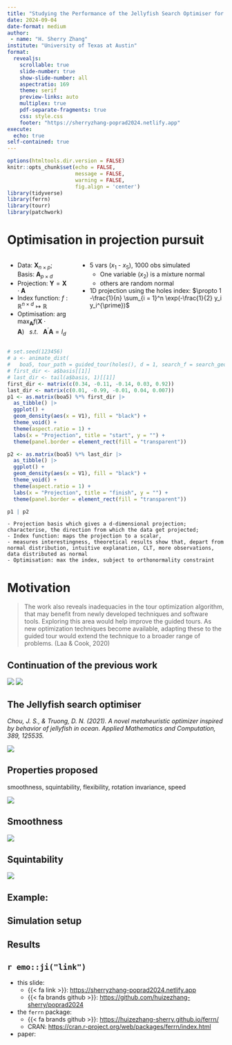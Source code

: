 ```yaml
---
title: "Studying the Performance of the Jellyfish Search Optimiser for the Application of Projection Pursuit"
date: 2024-09-04
date-format: medium
author: 
 - name: "H. Sherry Zhang"
institute: "University of Texas at Austin"
format: 
  revealjs:
    scrollable: true
    slide-number: true
    show-slide-number: all
    aspectratio: 169
    theme: serif
    preview-links: auto
    multiplex: true
    pdf-separate-fragments: true
    css: style.css
    footer: "https://sherryzhang-poprad2024.netlify.app"
execute:
  echo: true
self-contained: true
---
```


```r
options(htmltools.dir.version = FALSE)
knitr::opts_chunk$set(echo = FALSE, 
                      message = FALSE, 
                      warning = FALSE,
                      fig.align = 'center')
library(tidyverse)
library(ferrn)
library(tourr)
library(patchwork)

```

# [Optimisation in projection pursuit]{.r-fit-text} {.smaller}

::: columns
::: column
-   Data: $\mathbf{X}_{n \times p}$; Basis: $\mathbf{A}_{p\times d}$
-   Projection: $\mathbf{Y} = \mathbf{X} \cdot \mathbf{A}$
-   Index function: $f: \mathbb{R}^{n \times d} \mapsto \mathbb{R}$
-   Optimisation: $\arg \max_{\mathbf{A}} f(\mathbf{X} \cdot \mathbf{A}) ~~~ s.t. ~~~ \mathbf{A}^{\prime} \mathbf{A} = I_d$
:::

::: column
-   5 vars ($x_1$ - $x_5$), 1000 obs simulated
    -   One variable ($x_2$) is a mixture normal
    -   others are random normal
-   1D projection using the holes index: $\propto 1 -\frac{1}{n} \sum_{i = 1}^n \exp(-\frac{1}{2} y_i y_i^{\prime})$
:::
:::

```r
# set.seed(123456)
# a <- animate_dist(
#   boa5, tour_path = guided_tour(holes(), d = 1, search_f = search_geodesic)) 
# first_dir <- a$basis[[1]]
# last_dir <- tail(a$basis, 1)[[1]]
first_dir <- matrix(c(0.34, -0.11, -0.14, 0.03, 0.92))
last_dir <- matrix(c(0.01, -0.99, -0.01, 0.04, 0.007))
p1 <- as.matrix(boa5) %*% first_dir |> 
  as_tibble() |> 
  ggplot() + 
  geom_density(aes(x = V1), fill = "black") + 
  theme_void() + 
  theme(aspect.ratio = 1) + 
  labs(x = "Projection", title = "start", y = "") + 
  theme(panel.border = element_rect(fill = "transparent"))

p2 <- as.matrix(boa5) %*% last_dir |> 
  as_tibble() |> 
  ggplot() + 
  geom_density(aes(x = V1), fill = "black") + 
  theme_void() + 
  theme(aspect.ratio = 1) + 
  labs(x = "Projection", title = "finish", y = "") + 
  theme(panel.border = element_rect(fill = "transparent"))

p1 | p2
```

::: notes
```         
- Projection basis which gives a d-dimensional projection; characterise, the direction from which the data get projected; 
- Index function: maps the projection to a scalar, 
- measures interestingness, theoretical results show that, depart from normal distribution, intuitive explanation, CLT, more observations,  data distributed as normal
- Optimisation: max the index, subject to orthonormality constraint
```
:::

# Motivation {.smaller}

> The work also reveals inadequacies in the tour optimization algorithm, that may benefit from newly developed techniques and software tools. Exploring this area would help improve the guided tours. As new optimization techniques become available, adapting these to the guided tour would extend the technique to a broader range of problems. (Laa & Cook, 2020)

## Continuation of the previous work

![](figures/pca-plot.png)
![](figures/tour.gif)


## The Jellyfish search optimiser {.smaller}

*Chou, J. S., & Truong, D. N. (2021). A novel metaheuristic optimizer inspired by behavior of jellyfish in ocean. Applied Mathematics and Computation, 389, 125535.*

![](figures/JSO-paper.png)

## Properties proposed 

smoothness, squintability, flexibility, rotation invariance, speed

![](figures/PPI-property-paper.png)

## Smoothness 

![](figures/smoothness.png)

## Squintability

![](figures/squintability.png)

## Example: 


## Simulation setup

## Results




## `r emo::ji("link")` {.smaller }

-   this slide:
    -   {{< fa link >}}: <https://sherryzhang-poprad2024.netlify.app>
    -   {{< fa brands github >}}: <https://github.com/huizezhang-sherry/poprad2024>
-   the `ferrn` package:
    -   {{< fa brands github >}}: <https://huizezhang-sherry.github.io/ferrn/>
    -   CRAN: <https://cran.r-project.org/web/packages/ferrn/index.html>
-   paper:
